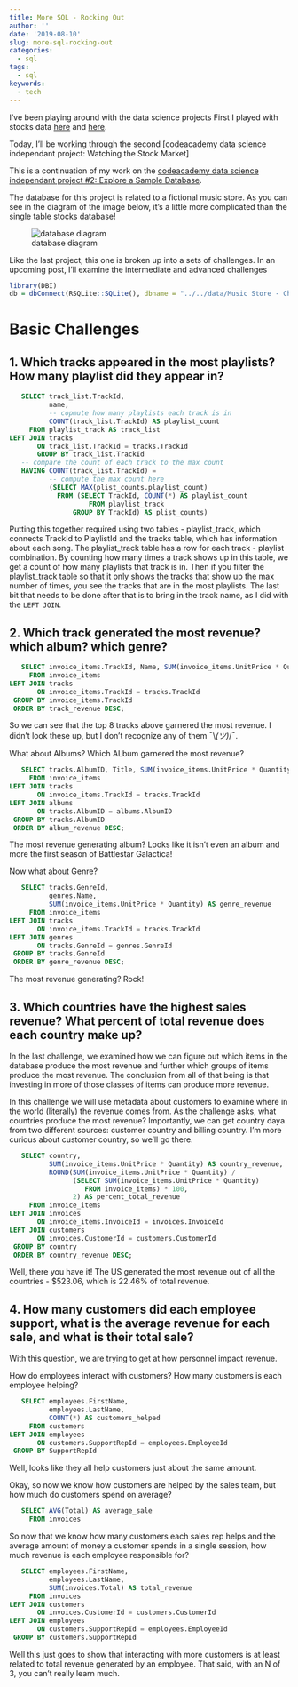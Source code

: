 ```yaml
---
title: More SQL - Rocking Out
author: ''
date: '2019-08-10'
slug: more-sql-rocking-out
categories:
  - sql
tags:
  - sql
keywords:
  - tech
---
```


I've been playing around with the data science projects First I played with stocks data [here](../../07/creating-a-stocks-database/) and [here](../../07/working-with-stocks-basic-sql).

Today, I'll be working through the second [codeacademy data science independant project: Watching the Stock Market]

This is a continuation of my work on the [codeacademy data science independant project #2: Explore a Sample Database](https://discuss.codecademy.com/t/data-science-independent-project-2-explore-a-sample-database/419945).

The database for this project is related to a fictional music store. As you can see in the diagram of the image below, it's a little more complicated than the single table stocks database!

![database diagram](/post/2019-08-10-more-sql-rocking-out_files/sqlite-sample-database-color.jpg)

Like the last project, this one is broken up into a sets of challenges. In an upcoming post, I'll examine the intermediate and advanced challenges

```r
library(DBI)
db = dbConnect(RSQLite::SQLite(), dbname = "../../data/Music Store - Chinook/chinook.db")
```

# Basic Challenges

## 1. Which tracks appeared in the most playlists? How many playlist did they appear in?

```sql
   SELECT track_list.TrackId,
          name,
          -- copmute how many playlists each track is in
          COUNT(track_list.TrackId) AS playlist_count
     FROM playlist_track AS track_list
LEFT JOIN tracks
       ON track_list.TrackId = tracks.TrackId
       GROUP BY track_list.TrackId
   -- compare the count of each track to the max count
   HAVING COUNT(track_list.TrackId) =
          -- compute the max count here
          (SELECT MAX(plist_counts.playlist_count)
            FROM (SELECT TrackId, COUNT(*) AS playlist_count
                    FROM playlist_track
                GROUP BY TrackId) AS plist_counts)
```

Putting this together required using two tables - playlist_track, which connects TrackId to PlaylistId and the tracks table, which has information about each song. The playlist_track table has a row for each track - playlist combination. By counting how many times a track shows up in this table, we get a count of how many playlists that track is in. Then if you filter the playlist_track table so that it only shows the tracks that show up the max number of times, you see the tracks that are in the most playlists. The last bit that needs to be done after that is to bring in the track name, as I did with the `LEFT JOIN`.

## 2. Which track generated the most revenue? which album? which genre?

```sql
   SELECT invoice_items.TrackId, Name, SUM(invoice_items.UnitPrice * Quantity) AS track_revenue
     FROM invoice_items
LEFT JOIN tracks
       ON invoice_items.TrackId = tracks.TrackId
 GROUP BY invoice_items.TrackId
 ORDER BY track_revenue DESC;
```

So we can see that the top 8 tracks above garnered the most revenue. I didn't look these up, but I don't recognize any of them ¯\\_(ツ)_/¯.

What about Albums? Which ALbum garnered the most revenue?
```sql
   SELECT tracks.AlbumID, Title, SUM(invoice_items.UnitPrice * Quantity) AS album_revenue
     FROM invoice_items
LEFT JOIN tracks
       ON invoice_items.TrackId = tracks.TrackId
LEFT JOIN albums
       ON tracks.AlbumID = albums.AlbumID
 GROUP BY tracks.AlbumID
 ORDER BY album_revenue DESC;
```
The most revenue generating album? Looks like it isn't even an album and more the first season of Battlestar Galactica!

Now what about Genre?
```sql
   SELECT tracks.GenreId,
          genres.Name,
          SUM(invoice_items.UnitPrice * Quantity) AS genre_revenue
     FROM invoice_items
LEFT JOIN tracks
       ON invoice_items.TrackId = tracks.TrackId
LEFT JOIN genres
       ON tracks.GenreId = genres.GenreId
 GROUP BY tracks.GenreId
 ORDER BY genre_revenue DESC;
```

The most revenue generating? Rock!

## 3. Which countries have the highest sales revenue? What percent of total revenue does each country make up?

In the last challenge, we examined how we can figure out which items in the database produce the most revenue and further which groups of items produce the most revenue. The conclusion from all of that being is that investing in more of those classes of items can produce more revenue.

In this challenge we will use metadata about customers to examine where in the world (literally) the revenue comes from. As the challenge asks, what countries produce the most revenue? Importantly, we can get country daya from two different sources: customer country and billing country. I'm more curious about customer country, so we'll go there.

```sql
   SELECT country,
          SUM(invoice_items.UnitPrice * Quantity) AS country_revenue,
          ROUND(SUM(invoice_items.UnitPrice * Quantity) /
                (SELECT SUM(invoice_items.UnitPrice * Quantity)
                   FROM invoice_items) * 100,
                2) AS percent_total_revenue
     FROM invoice_items
LEFT JOIN invoices
       ON invoice_items.InvoiceId = invoices.InvoiceId
LEFT JOIN customers
       ON invoices.CustomerId = customers.CustomerId
 GROUP BY country
 ORDER BY country_revenue DESC;
```

Well, there you have it! The US generated the most revenue out of all the countries - $523.06, which is 22.46% of total revenue.

## 4. How many customers did each employee support, what is the average revenue for each sale, and what is their total sale?

With this question, we are trying to get at how personnel impact revenue.

How do employees interact with customers? How many customers is each employee helping?


```sql
   SELECT employees.FirstName,
          employees.LastName,
          COUNT(*) AS customers_helped
     FROM customers
LEFT JOIN employees
       ON customers.SupportRepId = employees.EmployeeId
 GROUP BY SupportRepId
```

Well, looks like they all help customers just about the same amount.

Okay, so now we know how customers are helped by the sales team, but how much do customers spend on average?

```sql
   SELECT AVG(Total) AS average_sale
     FROM invoices
```

So now that we know how many customers each sales rep helps and the average amount of money a customer spends in a single session, how much revenue is each employee responsible for?

```sql
   SELECT employees.FirstName,
          employees.LastName,
          SUM(invoices.Total) AS total_revenue
     FROM invoices
LEFT JOIN customers
       ON invoices.CustomerId = customers.CustomerId
LEFT JOIN employees
       ON customers.SupportRepId = employees.EmployeeId
 GROUP BY customers.SupportRepId
```

Well this just goes to show that interacting with more customers is at least related to total revenue generated by an employee. That said, with an N of 3, you can't really learn much.
